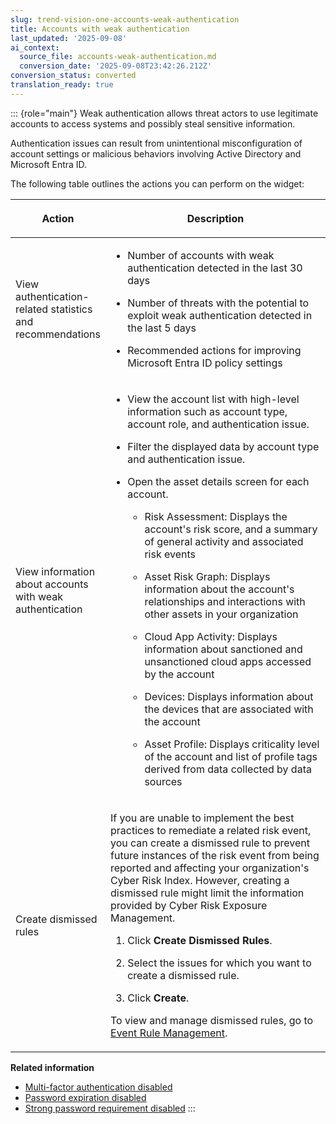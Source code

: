 ```yaml
---
slug: trend-vision-one-accounts-weak-authentication
title: Accounts with weak authentication
last_updated: '2025-09-08'
ai_context:
  source_file: accounts-weak-authentication.md
  conversion_date: '2025-09-08T23:42:26.212Z'
conversion_status: converted
translation_ready: true
---
```


::: {role="main"}
Weak authentication allows threat actors to use legitimate accounts to access systems and possibly steal sensitive information.

Authentication issues can result from unintentional misconfiguration of account settings or malicious behaviors involving Active Directory and Microsoft Entra ID.

The following table outlines the actions you can perform on the widget:

<table>
<colgroup>
<col style="width: 25%" />
<col style="width: 75%" />
</colgroup>
<thead>
<tr>
<th><p>Action</p></th>
<th><p>Description</p></th>
</tr>
</thead>
<tbody>
<tr>
<td><p>View authentication-related statistics and recommendations</p></td>
<td><ul>
<li><p>Number of accounts with weak authentication detected in the last 30 days</p></li>
<li><p>Number of threats with the potential to exploit weak authentication detected in the last 5 days</p></li>
<li><p>Recommended actions for improving Microsoft Entra ID policy settings</p></li>
</ul></td>
</tr>
<tr>
<td><p>View information about accounts with weak authentication</p></td>
<td><ul>
<li><p>View the account list with high-level information such as account type, account role, and authentication issue.</p></li>
<li><p>Filter the displayed data by account type and authentication issue.</p></li>
<li><p>Open the asset details screen for each account.</p>
<ul>
<li><p>Risk Assessment: Displays the account's risk score, and a summary of general activity and associated risk events</p></li>
<li><p>Asset Risk Graph: Displays information about the account's relationships and interactions with other assets in your organization</p></li>
<li><p>Cloud App Activity: Displays information about sanctioned and unsanctioned cloud apps accessed by the account</p></li>
<li><p>Devices: Displays information about the devices that are associated with the account</p></li>
<li><p>Asset Profile: Displays criticality level of the account and list of profile tags derived from data collected by data sources</p></li>
</ul></li>
</ul></td>
</tr>
<tr>
<td><p>Create dismissed rules</p></td>
<td><p>If you are unable to implement the best practices to remediate a related risk event, you can create a dismissed rule to prevent future instances of the risk event from being reported and affecting your organization's Cyber Risk Index. However, creating a dismissed rule might limit the information provided by Cyber Risk Exposure Management.</p>
<ol>
<li><p>Click <strong>Create Dismissed Rules</strong>.</p></li>
<li><p>Select the issues for which you want to create a dismissed rule.</p></li>
<li><p>Click <strong>Create</strong>.</p></li>
</ol>
<p>To view and manage dismissed rules, go to <a href="trend-vision-one-event-rule-management">Event Rule Management</a>.</p></td>
</tr>
</tbody>
</table>

**Related information**

- [Multi-factor authentication disabled](multifactor-authentication-disabled.md "Multi-factor authentication (MFA) prevents unauthorized access to assets by requiring more than one form of authentication during sign-on.")
- [Password expiration disabled](password-expiration-disabled.md "Password expiration limits the risk of a threat actor guessing or cracking a password before it is changed.")
- [Strong password requirement disabled](strong-password-disabled.md "Requiring account owners to create strong passwords reduces the risk of brute force attacks.")
:::
